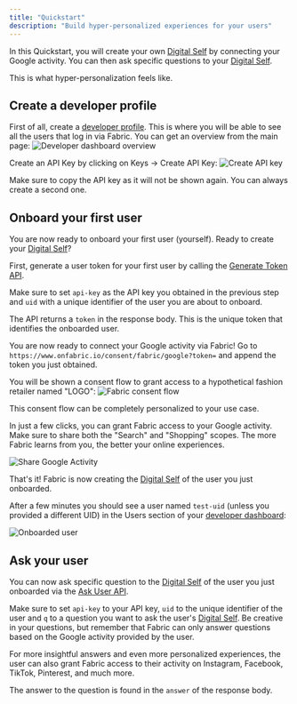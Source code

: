 ```yaml
---
title: "Quickstart"
description: "Build hyper-personalized experiences for your users"
---
```


In this Quickstart, you will create your own [Digital Self](/docs/core-concepts#digital-self) by connecting your Google activity. You can then ask specific questions to your [Digital Self](/docs/core-concepts#digital-self).

This is what hyper-personalization feels like.

## Create a developer profile

First of all, create a [developer profile](https://www.onfabric.io/customer/dashboard). This is where you will be able to see all the users that log in via Fabric. You can get an overview from the main page:
![Developer dashboard overview](/images/quickstart/dev_dashboard.png "Developer dashboard overview")

Create an API Key by clicking on Keys -> Create API Key:
![Create API key](/images/quickstart/create_api_key.png "Create API key")

Make sure to copy the API key as it will not be shown again. You can always create a second one.

## Onboard your first user

You are now ready to onboard your first user (yourself). Ready to create your [Digital Self](/docs/core-concepts#digital-self)?

First, generate a user token for your first user by calling the <a href="/api-reference/link/generate-token" target="_blank" rel="noopener noreferrer">Generate Token API</a>.

Make sure to set `api-key` as the API key you obtained in the previous step and `uid` with a unique identifier of the user you are about to onboard.

The API returns a `token` in the response body. This is the unique token that identifies the onboarded user.

You are now ready to connect your Google activity via Fabric! Go to `https://www.onfabric.io/consent/fabric/google?token=` and append the token you just obtained.

You will be shown a consent flow to grant access to a hypothetical fashion retailer named "LOGO":
![Fabric consent flow](/images/quickstart/fabric_consent_flow.png "Fabric consent flow")

This consent flow can be completely personalized to your use case.

In just a few clicks, you can grant Fabric access to your Google activity. Make sure to share both the "Search" and "Shopping" scopes. The more Fabric learns from you, the better your online experiences. 

![Share Google Activity](/images/quickstart/share_google_activity.png "Share Google Activity")

That's it! Fabric is now creating the [Digital Self](/docs/core-concepts#digital-self) of the user you just onboarded.

After a few minutes you should see a user named `test-uid` (unless you provided a different UID) in the Users section of your [developer dashboard](https://www.onfabric.io/customer/dashboard/users):

![Onboarded user](/images/quickstart/onboarded_user.png "Onboarded user")

## Ask your user

You can now ask specific question to the [Digital Self](/docs/core-concepts#digital-self) of the user you just onboarded via the <a href="/api-reference/user/ask-user" target="_blank" rel="noopener noreferrer">Ask User API</a>.

Make sure to set `api-key` to your API key, `uid` to the unique identifier of the user and `q` to a question you want to ask the user's [Digital Self](/docs/core-concepts#digital-self). Be creative in your questions, but remember that Fabric can only answer questions based on the Google activity provided by the user.

For more insightful answers and even more personalized experiences, the user can also grant Fabric access to their activity on Instagram, Facebook, TikTok, Pinterest, and much more.

The answer to the question is found in the `answer` of the response body.
